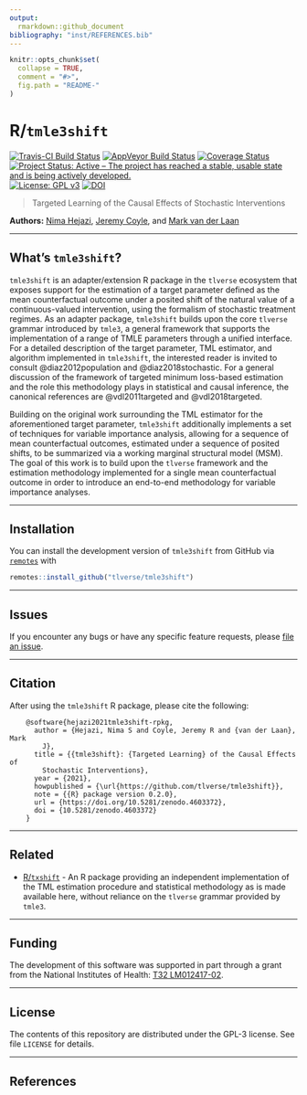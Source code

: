 ```yaml
---
output:
  rmarkdown::github_document
bibliography: "inst/REFERENCES.bib"
---
```


<!-- README.md is generated from README.Rmd. Please edit that file -->

```r
knitr::opts_chunk$set(
  collapse = TRUE,
  comment = "#>",
  fig.path = "README-"
)
```

# R/`tmle3shift`

[![Travis-CI Build Status](https://travis-ci.org/tlverse/tmle3shift.svg?branch=master)](https://travis-ci.org/tlverse/tmle3shift)
[![AppVeyor Build  Status](https://ci.appveyor.com/api/projects/status/github/tlverse/tmle3shift?branch=master&svg=true)](https://ci.appveyor.com/project/nhejazi/tmle3shift)
[![Coverage Status](https://img.shields.io/codecov/c/github/tlverse/tmle3shift/master.svg)](https://codecov.io/github/tlverse/tmle3shift?branch=master)
[![Project Status: Active – The project has reached a stable, usable state and is being actively developed.](http://www.repostatus.org/badges/latest/active.svg)](http://www.repostatus.org/#active)
[![License: GPL v3](https://img.shields.io/badge/License-GPL%20v3-blue.svg)](http://www.gnu.org/licenses/gpl-3.0)
[![DOI](https://zenodo.org/badge/DOI/10.5281/zenodo.4603372.svg)](https://doi.org/10.5281/zenodo.4603372)

> Targeted Learning of the Causal Effects of Stochastic Interventions

__Authors:__ [Nima Hejazi](https://nimahejazi.org), [Jeremy
Coyle](https://github.com/jeremyrcoyle), and [Mark van der
Laan](https://vanderlaan-lab.org)

---

## What's `tmle3shift`?

`tmle3shift` is an adapter/extension R package in the `tlverse` ecosystem that
exposes support for the estimation of a target parameter defined as the mean
counterfactual outcome under a posited shift of the natural value of a
continuous-valued intervention, using the formalism of stochastic treatment
regimes. As an adapter package, `tmle3shift` builds upon the core `tlverse`
grammar introduced by `tmle3`, a general framework that supports the
implementation of a range of TMLE parameters through a unified interface. For a
detailed description of the target parameter, TML estimator, and algorithm
implemented in `tmle3shift`, the interested reader is invited to consult
@diaz2012population and @diaz2018stochastic. For a general discussion of the
framework of targeted minimum loss-based estimation and the role this
methodology plays in statistical and causal inference, the canonical references
are @vdl2011targeted and @vdl2018targeted.

Building on the original work surrounding the TML estimator for the
aforementioned target parameter, `tmle3shift` additionally implements a set of
techniques for variable importance analysis, allowing for a sequence of mean
counterfactual outcomes, estimated under a sequence of posited shifts, to be
summarized via a working marginal structural model (MSM). The goal of this work
is to build upon the `tlverse` framework and the estimation methodology
implemented for a single mean counterfactual outcome in order to introduce an
end-to-end methodology for variable importance analyses.

---

## Installation

You can install the development version of `tmle3shift` from GitHub via
[`remotes`](https://CRAN.R-project.org/package=remotes) with

```r
remotes::install_github("tlverse/tmle3shift")
```

---

## Issues

If you encounter any bugs or have any specific feature requests, please [file an
issue](https://github.com/tlverse/tmle3shift/issues).

---

## Citation

After using the `tmle3shift` R package, please cite the following:

        @software{hejazi2021tmle3shift-rpkg,
          author = {Hejazi, Nima S and Coyle, Jeremy R and {van der Laan}, Mark
            J},
          title = {{tmle3shift}: {Targeted Learning} of the Causal Effects of
            Stochastic Interventions},
          year = {2021},
          howpublished = {\url{https://github.com/tlverse/tmle3shift}},
          note = {{R} package version 0.2.0},
          url = {https://doi.org/10.5281/zenodo.4603372},
          doi = {10.5281/zenodo.4603372}
        }

---

## Related

* [R/`txshift`](https://github.com/nhejazi/txshift) - An R package providing an
  independent implementation of the TML estimation procedure and
  statistical methodology as is made available here, without reliance on the
  `tlverse` grammar provided by `tmle3`.

---

## Funding

The development of this software was supported in part through a grant from the
National Institutes of Health: [T32
LM012417-02](https://projectreporter.nih.gov/project_info_description.cfm?aid=9248418&icde=37849831&ddparam=&ddvalue=&ddsub=&cr=1&csb=default&cs=ASC&pball=).

---

## License

The contents of this repository are distributed under the GPL-3 license. See
file `LICENSE` for details.

---

## References

